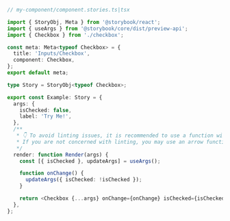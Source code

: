 ```ts
// my-component/component.stories.ts|tsx

import { StoryObj, Meta } from '@storybook/react';
import { useArgs } from '@storybook/core/dist/preview-api';
import { Checkbox } from './checkbox';

const meta: Meta<typeof Checkbox> = {
  title: 'Inputs/Checkbox',
  component: Checkbox,
};
export default meta;

type Story = StoryObj<typeof Checkbox>;

export const Example: Story = {
  args: {
    isChecked: false,
    label: 'Try Me!',
  },
  /**
   * 👇 To avoid linting issues, it is recommended to use a function with a capitalized name.
   * If you are not concerned with linting, you may use an arrow function.
   */
  render: function Render(args) {
    const [{ isChecked }, updateArgs] = useArgs();

    function onChange() {
      updateArgs({ isChecked: !isChecked });
    }

    return <Checkbox {...args} onChange={onChange} isChecked={isChecked} />;
  },
};
```
